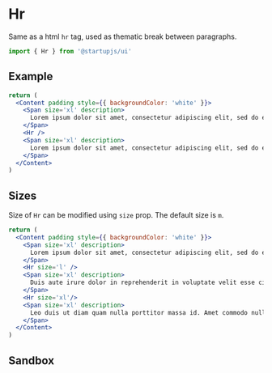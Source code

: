 
# Hr

Same as a html `hr` tag, used as thematic break between paragraphs.

```jsx
import { Hr } from '@startupjs/ui'
```

## Example

```jsx example
return (
  <Content padding style={{ backgroundColor: 'white' }}>
    <Span size='xl' description>
      Lorem ipsum dolor sit amet, consectetur adipiscing elit, sed do eiusmod tempor incididunt ut labore et dolore magna aliqua. Ut enim ad minim veniam, quis nostrud exercitation ullamco laboris nisi ut aliquip ex ea commodo consequat.
    </Span>
    <Hr />
    <Span size='xl' description>
      Lorem ipsum dolor sit amet, consectetur adipiscing elit, sed do eiusmod tempor incididunt ut labore et dolore magna aliqua. Ut enim ad minim veniam, quis nostrud exercitation ullamco laboris nisi ut aliquip ex ea commodo consequat.
    </Span>
  </Content>
)
```

## Sizes

Size of `Hr` can be modified using `size` prop. The default size is `m`.

```jsx example
return (
  <Content padding style={{ backgroundColor: 'white' }}>
    <Span size='xl' description>
      Lorem ipsum dolor sit amet, consectetur adipiscing elit, sed do eiusmod tempor incididunt ut labore et dolore magna aliqua. Ut enim ad minim veniam, quis nostrud exercitation ullamco laboris nisi ut aliquip ex ea commodo consequat.
    </Span>
    <Hr size='l' />
    <Span size='xl' description>
      Duis aute irure dolor in reprehenderit in voluptate velit esse cillum dolore eu fugiat nulla pariatur. Excepteur sint occaecat cupidatat non proident, sunt in culpa qui officia deserunt mollit anim id est laborum.
    </Span>
    <Hr size='xl'/>
    <Span size='xl' description>
      Leo duis ut diam quam nulla porttitor massa id. Amet commodo nulla facilisi nullam vehicula ipsum a arcu. Sed blandit libero volutpat sed. Elit duis tristique sollicitudin nibh sit amet commodo. Euismod nisi porta lorem mollis aliquam ut. Ultrices vitae auctor eu augue
    </Span>
  </Content>
)
```

## Sandbox

<Sandbox Component={Hr} />
